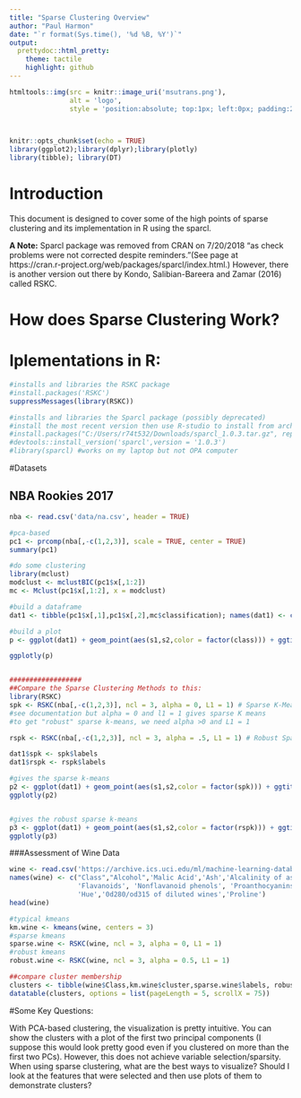 ```yaml
---
title: "Sparse Clustering Overview"
author: "Paul Harmon"
date: "`r format(Sys.time(), '%d %B, %Y')`"
output: 
  prettydoc::html_pretty:
    theme: tactile
    highlight: github
---
```


```r
htmltools::img(src = knitr::image_uri('msutrans.png'), 
               alt = 'logo', 
               style = 'position:absolute; top:1px; left:0px; padding:2px;height:100px;')

               
```

```r
knitr::opts_chunk$set(echo = TRUE)
library(ggplot2);library(dplyr);library(plotly)
library(tibble); library(DT)
```

# Introduction
This document is designed to cover some of the high points of sparse clustering and its implementation in R using the sparcl. 

**A Note:** Sparcl package was removed from CRAN on 7/20/2018 "as check problems were not corrected despite reminders."(See page at https://cran.r-project.org/web/packages/sparcl/index.html.) However, there is another version out there by Kondo, Salibian-Bareera and Zamar (2016) called RSKC. 

# How does Sparse Clustering Work?



# Iplementations in R: 

```r
#installs and libraries the RSKC package
#install.packages('RSKC')
suppressMessages(library(RSKC))

#installs and libraries the Sparcl package (possibly deprecated)
#install the most recent version then use R-studio to install from archived file
#install.packages("C:/Users/r74t532/Downloads/sparcl_1.0.3.tar.gz", repos = NULL, type = "source")
#devtools::install_version('sparcl',version = '1.0.3')
#library(sparcl) #works on my laptop but not OPA computer
```



#Datasets 

## NBA Rookies 2017
```r
nba <- read.csv('data/na.csv', header = TRUE)

#pca-based
pc1 <- prcomp(nba[,-c(1,2,3)], scale = TRUE, center = TRUE)
summary(pc1)

#do some clustering
library(mclust)
modclust <- mclustBIC(pc1$x[,1:2])
mc <- Mclust(pc1$x[,1:2], x = modclust)

#build a dataframe
dat1 <- tibble(pc1$x[,1],pc1$x[,2],mc$classification); names(dat1) <- c('s1','s2','class')

#build a plot
p <- ggplot(dat1) + geom_point(aes(s1,s2,color = factor(class))) + ggtitle("NBA Rookies 2017") + theme_classic()

ggplotly(p)


##################
##Compare the Sparse Clustering Methods to this: 
library(RSKC)
spk <- RSKC(nba[,-c(1,2,3)], ncl = 3, alpha = 0, L1 = 1) # Sparse K-Means
#see documentation but alpha = 0 and l1 = 1 gives sparse K means
#to get "robust" sparse k-means, we need alpha >0 and L1 = 1

rspk <- RSKC(nba[,-c(1,2,3)], ncl = 3, alpha = .5, L1 = 1) # Robust Sparse K-Means

dat1$spk <- spk$labels
dat1$rspk <- rspk$labels

#gives the sparse k-means 
p2 <- ggplot(dat1) + geom_point(aes(s1,s2,color = factor(spk))) + ggtitle("NBA Rookies 2017") + theme_classic()
ggplotly(p2)


#gives the robust sparse k-means
p3 <- ggplot(dat1) + geom_point(aes(s1,s2,color = factor(rspk))) + ggtitle("NBA Rookies 2017") + theme_classic()
ggplotly(p3)

```

###Assessment of Wine Data

```r
wine <- read.csv('https://archive.ics.uci.edu/ml/machine-learning-databases/wine/wine.data', header = FALSE)
names(wine) <- c("Class","Alcohol",'Malic Acid','Ash','Alcalinity of ash','Magnesium','Total phenols',
                 'Flavanoids', 'Nonflavanoid phenols', 'Proanthocyanins','Color Intensity',
                 'Hue','0d280/od315 of diluted wines','Proline')
head(wine)

#typical kmeans
km.wine <- kmeans(wine, centers = 3)
#sparse kmeans
sparse.wine <- RSKC(wine, ncl = 3, alpha = 0, L1 = 1)
#robust kmeans
robust.wine <- RSKC(wine, ncl = 3, alpha = 0.5, L1 = 1)

##compare cluster membership
clusters <- tibble(wine$Class,km.wine$cluster,sparse.wine$labels, robust.wine$labels)
datatable(clusters, options = list(pageLength = 5, scrollX = 75))


```



#Some Key Questions:

With PCA-based clustering, the visualization is pretty intuitive. You can show the clusters with a plot of the first two principal components (I suppose this would look pretty good even if you clustered on more than the first two PCs). However, this does not achieve variable selection/sparsity. 
When using sparse clustering, what are the best ways to visualize? Should I look at the features that were selected and then use plots of them to demonstrate clusters? 









